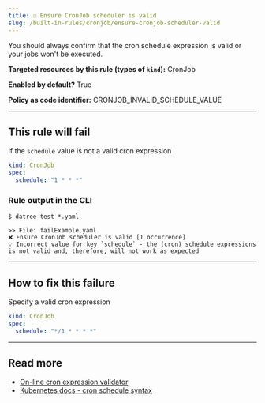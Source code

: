 ```yaml
---
title: ☑️ Ensure CronJob scheduler is valid
slug: /built-in-rules/cronjob/ensure-cronjob-scheduler-valid
---
```


You should always confirm that the cron schedule expression is valid or your jobs won't be executed.

**Targeted resources by this rule (types of **`kind`**):** CronJob

**Enabled by default?** True

**Policy as code identifier:** CRONJOB_INVALID_SCHEDULE_VALUE

---

## This rule will fail

If the `schedule` value is not a valid cron expression

```yaml
kind: CronJob
spec:
  schedule: "1 * * *"
```

### Rule output in the CLI

```none
$ datree test *.yaml

>> File: failExample.yaml
❌ Ensure CronJob scheduler is valid [1 occurrence]
💡 Incorrect value for key `schedule` - the (cron) schedule expressions is not valid and, therefore, will not work as expected
```

---

## How to fix this failure

Specify a valid cron expression

```yaml
kind: CronJob
spec:
  schedule: "*/1 * * * *"
```

---

## Read more

- [On-line cron expression validator](https://crontab.guru/)
- [Kubernetes docs - cron schedule syntax](https://kubernetes.io/docs/concepts/workloads/controllers/cron-jobs/#cron-schedule-syntax)
